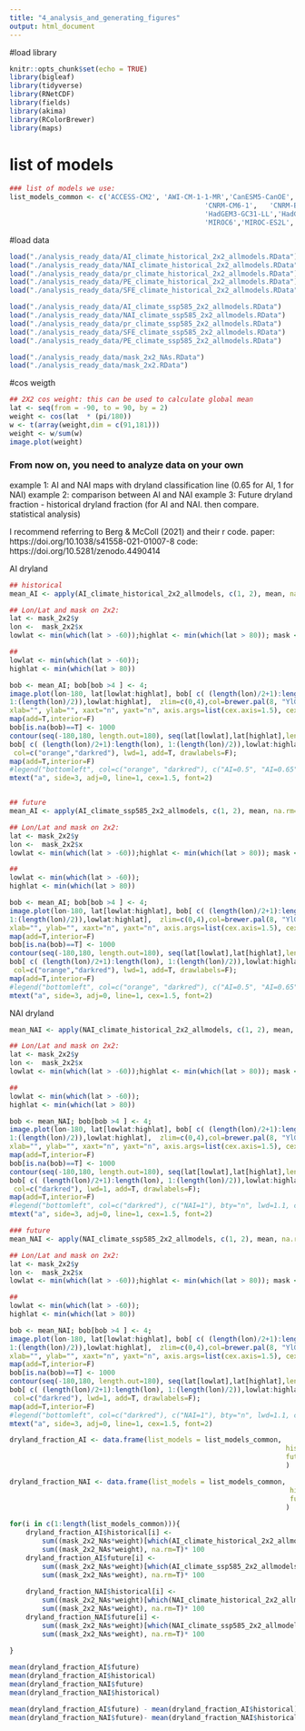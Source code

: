 ```yaml
---
title: "4_analysis_and_generating_figures"
output: html_document
---
```


#load library
```r
knitr::opts_chunk$set(echo = TRUE)
library(bigleaf)
library(tidyverse)
library(RNetCDF)
library(fields)
library(akima)
library(RColorBrewer)
library(maps)

```


# list of models
```r
### list of models we use:
list_models_common <- c('ACCESS-CM2', 'AWI-CM-1-1-MR','CanESM5-CanOE','CESM2','CMCC-CM2-SR5','CMCC-ESM2',
												'CNRM-CM6-1',	'CNRM-ESM2-1','E3SM-1-1','FGOALS-f3-L','FGOALS-g3',	'FIO-ESM-2-0', 'GFDL-ESM4',
												'HadGEM3-GC31-LL','HadGEM3-GC31-MM','INM-CM4-8','INM-CM5-0',	'IPSL-CM6A-LR','KACE-1-0-G',
												'MIROC6','MIROC-ES2L','MPI-ESM1-2-LR','MRI-ESM2-0','NorESM2-MM','TaiESM1','UKESM1-0-LL')
```



#load data
```r
load("./analysis_ready_data/AI_climate_historical_2x2_allmodels.RData")
load("./analysis_ready_data/NAI_climate_historical_2x2_allmodels.RData")
load("./analysis_ready_data/pr_climate_historical_2x2_allmodels.RData")
load("./analysis_ready_data/PE_climate_historical_2x2_allmodels.RData")
load("./analysis_ready_data/SFE_climate_historical_2x2_allmodels.RData")

load("./analysis_ready_data/AI_climate_ssp585_2x2_allmodels.RData")
load("./analysis_ready_data/NAI_climate_ssp585_2x2_allmodels.RData")
load("./analysis_ready_data/pr_climate_ssp585_2x2_allmodels.RData")
load("./analysis_ready_data/SFE_climate_ssp585_2x2_allmodels.RData")
load("./analysis_ready_data/PE_climate_ssp585_2x2_allmodels.RData")

load("./analysis_ready_data/mask_2x2_NAs.RData")
load("./analysis_ready_data/mask_2x2.RData")
```

#cos weigth
```r
## 2X2 cos weight: this can be used to calculate global mean
lat <- seq(from = -90, to = 90, by = 2)
weight <- cos(lat  * (pi/180))
w <- t(array(weight,dim = c(91,181)))
weight <- w/sum(w)
image.plot(weight)

```

### From now on, you need to analyze data on your own
example 1: AI and NAI maps with dryland classification line (0.65 for AI, 1 for NAI)
example 2: comparison between AI and NAI 
example 3: Future dryland fraction - historical dryland fraction (for AI and NAI. then compare. statistical analysis)

I recommend referring to Berg & McColl (2021) and their r code.
paper: https://doi.org/10.1038/s41558-021-01007-8
code: https://doi.org/10.5281/zenodo.4490414


AI dryland
```r
## historical
mean_AI <- apply(AI_climate_historical_2x2_allmodels, c(1, 2), mean, na.rm=T)

## Lon/Lat and mask on 2x2:
lat <- mask_2x2$y
lon <-  mask_2x2$x
lowlat <- min(which(lat > -60));highlat <- min(which(lat > 80)); mask <- mask_2x2_NAs

##
lowlat <- min(which(lat > -60)); 
highlat <- min(which(lat > 80))

bob <- mean_AI; bob[bob >4 ] <- 4;
image.plot(lon-180, lat[lowlat:highlat], bob[ c( (length(lon)/2+1):length(lon),
1:(length(lon)/2)),lowlat:highlat],  zlim=c(0,4),col=brewer.pal(8, "YlGnBu"), breaks=seq(0,4,by=0.5),
xlab="", ylab="", xaxt="n", yaxt="n", axis.args=list(cex.axis=1.5), cex.main=1.9,main="Mean AI and drylands");
map(add=T,interior=F)
bob[is.na(bob)==T] <- 1000
contour(seq(-180,180, length.out=180), seq(lat[lowlat],lat[highlat],length.out=length(lowlat:highlat)),
bob[ c( (length(lon)/2+1):length(lon), 1:(length(lon)/2)),lowlat:highlat],levels=c(0.5,0.65),
 col=c("orange","darkred"), lwd=1, add=T, drawlabels=F); 
map(add=T,interior=F)
#legend("bottomleft", col=c("orange", "darkred"), c("AI=0.5", "AI=0.65"), bty="n", lwd=1.2, cex=1.6)
mtext("a", side=3, adj=0, line=1, cex=1.5, font=2)


## future
mean_AI <- apply(AI_climate_ssp585_2x2_allmodels, c(1, 2), mean, na.rm=T)

## Lon/Lat and mask on 2x2:
lat <- mask_2x2$y
lon <-  mask_2x2$x
lowlat <- min(which(lat > -60));highlat <- min(which(lat > 80)); mask <- mask_2x2_NAs

##
lowlat <- min(which(lat > -60)); 
highlat <- min(which(lat > 80))

bob <- mean_AI; bob[bob >4 ] <- 4;
image.plot(lon-180, lat[lowlat:highlat], bob[ c( (length(lon)/2+1):length(lon),
1:(length(lon)/2)),lowlat:highlat],  zlim=c(0,4),col=brewer.pal(8, "YlGnBu"), breaks=seq(0,4,by=0.5),
xlab="", ylab="", xaxt="n", yaxt="n", axis.args=list(cex.axis=1.5), cex.main=1.9,main="Mean AI and drylands");
map(add=T,interior=F)
bob[is.na(bob)==T] <- 1000
contour(seq(-180,180, length.out=180), seq(lat[lowlat],lat[highlat],length.out=length(lowlat:highlat)),
bob[ c( (length(lon)/2+1):length(lon), 1:(length(lon)/2)),lowlat:highlat],levels=c(0.5,0.65),
 col=c("orange","darkred"), lwd=1, add=T, drawlabels=F); 
map(add=T,interior=F)
#legend("bottomleft", col=c("orange", "darkred"), c("AI=0.5", "AI=0.65"), bty="n", lwd=1.2, cex=1.6)
mtext("a", side=3, adj=0, line=1, cex=1.5, font=2)

```


NAI dryland
```r
mean_NAI <- apply(NAI_climate_historical_2x2_allmodels, c(1, 2), mean, na.rm=T)

## Lon/Lat and mask on 2x2:
lat <- mask_2x2$y
lon <-  mask_2x2$x
lowlat <- min(which(lat > -60));highlat <- min(which(lat > 80)); mask <- mask_2x2_NAs

##
lowlat <- min(which(lat > -60)); 
highlat <- min(which(lat > 80))

bob <- mean_NAI; bob[bob >4 ] <- 4;
image.plot(lon-180, lat[lowlat:highlat], bob[ c( (length(lon)/2+1):length(lon),
1:(length(lon)/2)),lowlat:highlat],  zlim=c(0,4),col=brewer.pal(8, "YlGnBu"), breaks=seq(0,4,by=0.5),
xlab="", ylab="", xaxt="n", yaxt="n", axis.args=list(cex.axis=1.5), cex.main=1.9,main="Mean NAI and drylands");
map(add=T,interior=F)
bob[is.na(bob)==T] <- 1000
contour(seq(-180,180, length.out=180), seq(lat[lowlat],lat[highlat],length.out=length(lowlat:highlat)),
bob[ c( (length(lon)/2+1):length(lon), 1:(length(lon)/2)),lowlat:highlat],levels=c(1),
 col=c("darkred"), lwd=1, add=T, drawlabels=F); 
map(add=T,interior=F)
#legend("bottomleft", col=c("darkred"), c("NAI=1"), bty="n", lwd=1.1, cex=1.6)
mtext("a", side=3, adj=0, line=1, cex=1.5, font=2)

### future
mean_NAI <- apply(NAI_climate_ssp585_2x2_allmodels, c(1, 2), mean, na.rm=T)

## Lon/Lat and mask on 2x2:
lat <- mask_2x2$y
lon <-  mask_2x2$x
lowlat <- min(which(lat > -60));highlat <- min(which(lat > 80)); mask <- mask_2x2_NAs

##
lowlat <- min(which(lat > -60)); 
highlat <- min(which(lat > 80))

bob <- mean_NAI; bob[bob >4 ] <- 4;
image.plot(lon-180, lat[lowlat:highlat], bob[ c( (length(lon)/2+1):length(lon),
1:(length(lon)/2)),lowlat:highlat],  zlim=c(0,4),col=brewer.pal(8, "YlGnBu"), breaks=seq(0,4,by=0.5),
xlab="", ylab="", xaxt="n", yaxt="n", axis.args=list(cex.axis=1.5), cex.main=1.9,main="Mean NAI and drylands");
map(add=T,interior=F)
bob[is.na(bob)==T] <- 1000
contour(seq(-180,180, length.out=180), seq(lat[lowlat],lat[highlat],length.out=length(lowlat:highlat)),
bob[ c( (length(lon)/2+1):length(lon), 1:(length(lon)/2)),lowlat:highlat],levels=c(1),
 col=c("darkred"), lwd=1, add=T, drawlabels=F); 
map(add=T,interior=F)
#legend("bottomleft", col=c("darkred"), c("NAI=1"), bty="n", lwd=1.1, cex=1.6)
mtext("a", side=3, adj=0, line=1, cex=1.5, font=2)


```


```r

dryland_fraction_AI <- data.frame(list_models = list_models_common,
																	historical = rep(NA, length(list_models_common)),
																	future = rep(NA, length(list_models_common))
																	)

dryland_fraction_NAI <- data.frame(list_models = list_models_common,
																	 historical = rep(NA, length(list_models_common)),
																	 future = rep(NA, length(list_models_common))
																	)
	
for(i in c(1:length(list_models_common))){
	dryland_fraction_AI$historical[i] <-
		sum((mask_2x2_NAs*weight)[which(AI_climate_historical_2x2_allmodels[,,i] < 0.65)], na.rm=T)/
		sum((mask_2x2_NAs*weight), na.rm=T)* 100
	dryland_fraction_AI$future[i] <-
		sum((mask_2x2_NAs*weight)[which(AI_climate_ssp585_2x2_allmodels[,,i] < 0.65)], na.rm=T)/
		sum((mask_2x2_NAs*weight), na.rm=T)* 100
	
	dryland_fraction_NAI$historical[i] <-
		sum((mask_2x2_NAs*weight)[which(NAI_climate_historical_2x2_allmodels[,,i] <= 1)], na.rm=T)/
		sum((mask_2x2_NAs*weight), na.rm=T)* 100
	dryland_fraction_NAI$future[i] <-
		sum((mask_2x2_NAs*weight)[which(NAI_climate_ssp585_2x2_allmodels[,,i] <= 1)], na.rm=T)/
		sum((mask_2x2_NAs*weight), na.rm=T)* 100
	
}

mean(dryland_fraction_AI$future)
mean(dryland_fraction_AI$historical)	
mean(dryland_fraction_NAI$future)
mean(dryland_fraction_NAI$historical)

mean(dryland_fraction_AI$future) - mean(dryland_fraction_AI$historical)
mean(dryland_fraction_NAI$future)- mean(dryland_fraction_NAI$historical)

```




